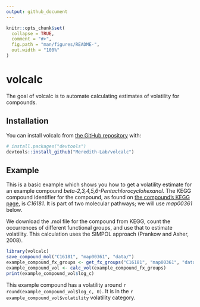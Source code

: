 ```yaml
---
output: github_document
---
```


<!-- README.md is generated from README.Rmd. Please edit that file -->

```r
knitr::opts_chunk$set(
  collapse = TRUE,
  comment = "#>",
  fig.path = "man/figures/README-",
  out.width = "100%"
)
```

# volcalc

<!-- badges: start -->
<!-- badges: end -->

The goal of volcalc is to automate calculating estimates of volatility for compounds. 

## Installation

You can install volcalc from [the GitHub repository](https://github.com/Meredith-Lab/volcalc) with:

``` r
# install.packages("devtools")
devtools::install_github("Meredith-Lab/volcalc")
```
## Example

This is a basic example which shows you how to get a volatility estimate for an example compound *beta-2,3,4,5,6-Pentachlorocyclohexanol*. The KEGG compound identifier for the compound, as found on [the compound's KEGG page](https://www.genome.jp/dbget-bin/www_bget?C16181), is *C16181*. It is part of two molecular pathways; we will use *map00361* below. 

We download the .mol file for the compound from KEGG, count the occurrences of different functional groups, and use that to estimate volatility. This calculation uses the SIMPOL approach (Prankow and Asher, 2008). 

```r
library(volcalc)
save_compound_mol("C16181", "map00361", "data/")
example_compound_fx_groups <- get_fx_groups("C16181", "map00361", "data/")
example_compound_vol <- calc_vol(example_compound_fx_groups)
print(example_compound_vol$log_c)
```

This example compound has a volatility around `r round(example_compound_vol$log_c, 0)`. It is in the `r example_compound_vol$volatility` volatility category. 
